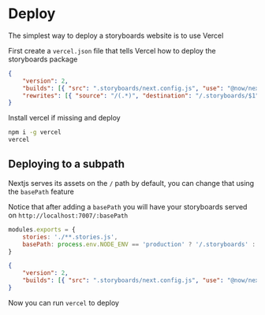 # Deploy

The simplest way to deploy a storyboards website is to use Vercel

First create a `vercel.json` file that tells Vercel how to deploy the storyboards package

```json
{
    "version": 2,
    "builds": [{ "src": ".storyboards/next.config.js", "use": "@now/next" }],
    "rewrites": [{ "source": "/(.*)", "destination": "/.storyboards/$1" }]
}
```

Install vercel if missing and deploy

```sh
npm i -g vercel
vercel
```

## Deploying to a subpath

Nextjs serves its assets on the `/` path by default, you can change that using the `basePath` feature

Notice that after adding a `basePath` you will have your storyboards served on `http://localhost:7007/:basePath`

```js
modules.exports = {
    stories: './**.stories.js',
    basePath: process.env.NODE_ENV == 'production' ? '/.storyboards' : '/',
}
```

```json
{
    "version": 2,
    "builds": [{ "src": ".storyboards/next.config.js", "use": "@now/next" }]
}
```

Now you can run `vercel` to deploy

<!-- TODO run a build step before deploy -->
